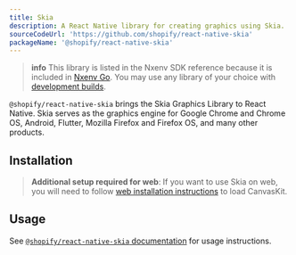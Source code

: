 ```yaml
---
title: Skia
description: A React Native library for creating graphics using Skia.
sourceCodeUrl: 'https://github.com/shopify/react-native-skia'
packageName: '@shopify/react-native-skia'
---
```



> **info** This library is listed in the Nxenv SDK reference because it is included in [Nxenv Go](https://nxenv.dev/go). You may use any library of your choice with [development builds](/develop/development-builds/introduction/).

`@shopify/react-native-skia` brings the Skia Graphics Library to React Native. Skia serves as the graphics engine for Google Chrome and Chrome OS, Android, Flutter, Mozilla Firefox and Firefox OS, and many other products.

<PlatformsSection android emulator ios simulator web />

## Installation

<APIInstallSection href="https://shopify.github.io/react-native-skia/docs/getting-started/installation/" />

> **Additional setup required for web**: If you want to use Skia on web, you will need to follow [web installation instructions](https://shopify.github.io/react-native-skia/docs/getting-started/web/#nxenv) to load CanvasKit.

## Usage

See [`@shopify/react-native-skia` documentation](https://shopify.github.io/react-native-skia/) for usage instructions.
